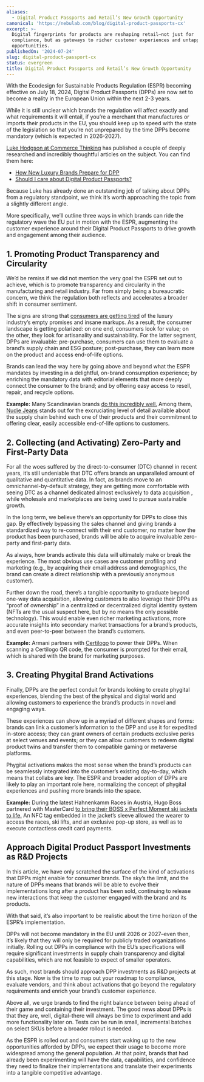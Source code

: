 ```yaml
---
aliases:
  - Digital Product Passports and Retail’s New Growth Opportunity
canonical: 'https://nebulab.com/blog/digital-product-passports-cx'
excerpt: >-
  Digital fingerprints for products are reshaping retail—not just for
  compliance, but as gateways to richer customer experiences and untapped market
  opportunities.
publishedOn: '2024-07-24'
slug: digital-product-passport-cx
status: evergreen
title: Digital Product Passports and Retail’s New Growth Opportunity
---
```

With the Ecodesign for Sustainable Products Regulation (ESPR) becoming effective on July 18, 2024, Digital Product Passports (DPPs) are now set to become a reality in the European Union within the next 2-3 years.

While it is still unclear which brands the regulation will affect exactly and what requirements it will entail, if you’re a merchant that manufactures or imports their products in the EU, you should keep up to speed with the state of the legislation so that you’re not unprepared by the time DPPs become mandatory (which is expected in 2026-2027).

[Luke Hodgson at Commerce Thinking](https://www.commercethinking.com/) has published a couple of deeply researched and incredibly thoughtful articles on the subject. You can find them here:

- [How New Luxury Brands Prepare for DPP](https://www.commercethinking.com/p/how-new-luxury-brands-prepare-for)
- [Should I care about Digital Product Passports?](https://www.commercethinking.com/p/should-i-care-about-digital-product)

Because Luke has already done an outstanding job of talking about DPPs from a regulatory standpoint, we think it’s worth approaching the topic from a slightly different angle.

More specifically, we’ll outline three ways in which brands can ride the regulatory wave the EU put in motion with the ESPR, augmenting the customer experience around their Digital Product Passports to drive growth and engagement among their audience.

## 1. Promoting Product Transparency and Circularity

We’d be remiss if we did not mention the very goal the ESPR set out to achieve, which is to promote transparency and circularity in the manufacturing and retail industry. Far from simply being a bureaucratic concern, we think the regulation both reflects and accelerates a broader shift in consumer sentiment.

The signs are strong that [consumers are getting tired](https://www.voguebusiness.com/story/consumers/why-consumers-are-questioning-luxurys-markups) of the luxury industry’s empty promises and insane markups. As a result, the consumer landscape is getting polarized: on one end, consumers look for value; on the other, they look for artisanality and sustainability. For the latter segment, DPPs are invaluable: pre-purchase, consumers can use them to evaluate a brand’s supply chain and ESG posture; post-purchase, they can learn more on the product and access end-of-life options.

Brands can lead the way here by going above and beyond what the ESPR mandates by investing in a delightful, on-brand consumption experience; by enriching the mandatory data with editorial elements that more deeply connect the consumer to the brand; and by offering easy access to resell, repair, and recycle options.

**Example:** Many Scandinavian brands [do this incredibly well.](https://www.commercethinking.com/p/scandinavia-is-years-ahead-on-sustainability) Among them, [Nudie Jeans](https://www.nudiejeans.com/) stands out for the excruciating level of detail available about the supply chain behind each one of their products and their commitment to offering clear, easily accessible end-of-life options to customers.

## 2. Collecting (and Activating) Zero-Party and First-Party Data

For all the woes suffered by the direct-to-consumer (DTC) channel in recent years, it’s still undeniable that DTC offers brands an unparalleled amount of qualitative and quantitative data. In fact, as brands move to an omnichannel-by-default strategy, they are getting more comfortable with seeing DTC as a channel dedicated almost exclusively to data acquisition , while wholesale and marketplaces are being used to pursue sustainable growth.

In the long term, we believe there’s an opportunity for DPPs to close this gap. By effectively bypassing the sales channel and giving brands a standardized way to re-connect with their end customer, no matter how the product has been purchased, brands will be able to acquire invaluable zero-party and first-party data.

As always, how brands activate this data will ultimately make or break the experience. The most obvious use cases are customer profiling and marketing (e.g., by acquiring their email address and demographics, the brand can create a direct relationship with a previously anonymous customer).

Further down the road, there’s a tangible opportunity to graduate beyond one-way data acquisition, allowing customers to also leverage their DPPs as “proof of ownership” in a centralized or decentralized digital identity system (NFTs are the usual suspect here, but by no means the only possible technology). This would enable even richer marketing activations, more accurate insights into secondary market transactions for a brand’s products, and even peer-to-peer between the brand’s customers.

**Example:** Armani partners with [Certilogo](https://certilogo.com/) to power their DPPs. When scanning a Certilogo QR code, the consumer is prompted for their email, which is shared with the brand for marketing purposes.

## 3. Creating Phygital Brand Activations

Finally, DPPs are the perfect conduit for brands looking to create phygital experiences, blending the best of the physical and digital world and allowing customers to experience the brand’s products in novel and engaging ways.

These experiences can show up in a myriad of different shapes and forms: brands can link a customer’s information to the DPP and use it for expedited in-store access; they can grant owners of certain products exclusive perks at select venues and events; or they can allow customers to redeem digital product twins and transfer them to compatible gaming or metaverse platforms.

Phygital activations makes the most sense when the brand’s products can be seamlessly integrated into the customer’s existing day-to-day, which means that collabs are key. The ESPR and broader adoption of DPPs are likely to play an important role here, normalizing the concept of phygital experiences and pushing more brands into the space.

**Example:** During the latest Hahnenkamm Races in Austria, Hugo Boss partnered with MasterCard [to bring their BOSS x Perfect Moment ski jackets to life.](https://group.hugoboss.com/en/newsroom/news/news-detail/boss-returns-to-hahnenkamm-races-as-official-presenting-partner-and-unveils-magic-moment-wearable-technology-experience) An NFC tag embedded in the jacket’s sleeve allowed the wearer to access the races, ski lifts, and an exclusive pop-up store, as well as to execute contactless credit card payments.

## Approach Digital Product Passport Investments as R&D Projects

In this article, we have only scratched the surface of the kind of activations that DPPs might enable for consumer brands. The sky’s the limit, and the nature of DPPs means that brands will be able to evolve their implementations long after a product has been sold, continuing to release new interactions that keep the customer engaged with the brand and its products.

With that said, it’s also important to be realistic about the time horizon of the ESPR’s implementation.

DPPs will not become mandatory in the EU until 2026 or 2027–even then, it’s likely that they will only be required for publicly traded organizations initially. Rolling out DPPs in compliance with the EU’s specifications will require significant investments in supply chain transparency and digital capabilities, which are not feasible to expect of smaller operators.

As such, most brands should approach DPP investments as R&D projects at this stage. Now is the time to map out your roadmap to compliance, evaluate vendors, and think about activations that go beyond the regulatory requirements and enrich your brand’s customer experience.

Above all, we urge brands to find the right balance between being ahead of their game and containing their investment. The good news about DPPs is that they are, well, digital–there will always be time to experiment and add more functionality later on. Tests can be run in small, incremental batches on select SKUs before a broader rollout is needed.

As the ESPR is rolled out and consumers start waking up to the new opportunities afforded by DPPs, we expect their usage to become more widespread among the general population. At that point, brands that had already been experimenting will have the data, capabilities, and confidence they need to finalize their implementations and translate their experiments into a tangible competitive advantage.
